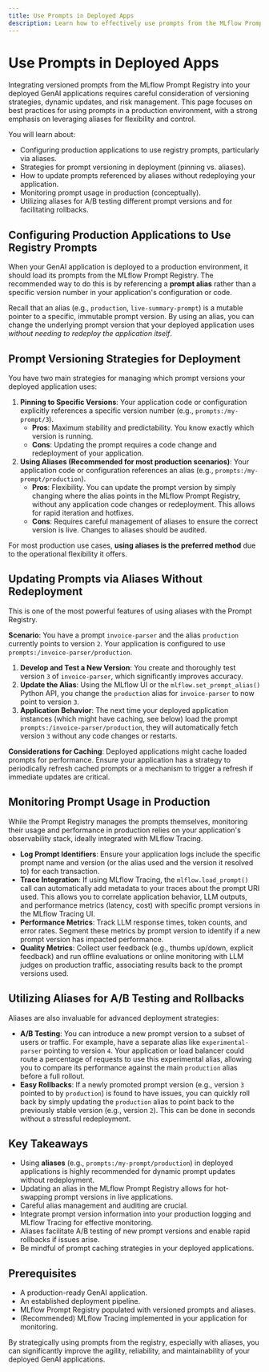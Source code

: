 ```yaml
---
title: Use Prompts in Deployed Apps
description: Learn how to effectively use prompts from the MLflow Prompt Registry in your deployed GenAI applications, leveraging aliases for dynamic updates and A/B testing.
---
```


# Use Prompts in Deployed Apps

Integrating versioned prompts from the MLflow Prompt Registry into your deployed GenAI applications requires careful consideration of versioning strategies, dynamic updates, and risk management. This page focuses on best practices for using prompts in a production environment, with a strong emphasis on leveraging aliases for flexibility and control.

You will learn about:

- Configuring production applications to use registry prompts, particularly via aliases.
- Strategies for prompt versioning in deployment (pinning vs. aliases).
- How to update prompts referenced by aliases without redeploying your application.
- Monitoring prompt usage in production (conceptually).
- Utilizing aliases for A/B testing different prompt versions and for facilitating rollbacks.

## Configuring Production Applications to Use Registry Prompts

When your GenAI application is deployed to a production environment, it should load its prompts from the MLflow Prompt Registry. The recommended way to do this is by referencing a **prompt alias** rather than a specific version number in your application's configuration or code.

Recall that an alias (e.g., `production`, `live-summary-prompt`) is a mutable pointer to a specific, immutable prompt version. By using an alias, you can change the underlying prompt version that your deployed application uses _without needing to redeploy the application itself_.

## Prompt Versioning Strategies for Deployment

You have two main strategies for managing which prompt versions your deployed application uses:

1.  **Pinning to Specific Versions**: Your application code or configuration explicitly references a specific version number (e.g., `prompts:/my-prompt/3`).
    - **Pros**: Maximum stability and predictability. You know exactly which version is running.
    - **Cons**: Updating the prompt requires a code change and redeployment of your application.
2.  **Using Aliases (Recommended for most production scenarios)**: Your application code or configuration references an alias (e.g., `prompts:/my-prompt/production`).
    - **Pros**: Flexibility. You can update the prompt version by simply changing where the alias points in the MLflow Prompt Registry, without any application code changes or redeployment. This allows for rapid iteration and hotfixes.
    - **Cons**: Requires careful management of aliases to ensure the correct version is live. Changes to aliases should be audited.

For most production use cases, **using aliases is the preferred method** due to the operational flexibility it offers.

## Updating Prompts via Aliases Without Redeployment

This is one of the most powerful features of using aliases with the Prompt Registry.

**Scenario**: You have a prompt `invoice-parser` and the alias `production` currently points to version `2`. Your application is configured to use `prompts:/invoice-parser/production`.

1.  **Develop and Test a New Version**: You create and thoroughly test version `3` of `invoice-parser`, which significantly improves accuracy.
2.  **Update the Alias**: Using the MLflow UI or the `mlflow.set_prompt_alias()` Python API, you change the `production` alias for `invoice-parser` to now point to version `3`.
3.  **Application Behavior**: The next time your deployed application instances (which might have caching, see below) load the prompt `prompts:/invoice-parser/production`, they will automatically fetch version `3` without any code changes or restarts.

**Considerations for Caching**: Deployed applications might cache loaded prompts for performance. Ensure your application has a strategy to periodically refresh cached prompts or a mechanism to trigger a refresh if immediate updates are critical.

## Monitoring Prompt Usage in Production

While the Prompt Registry manages the prompts themselves, monitoring their usage and performance in production relies on your application's observability stack, ideally integrated with MLflow Tracing.

- **Log Prompt Identifiers**: Ensure your application logs include the specific prompt name and version (or the alias used and the version it resolved to) for each transaction.
- **Trace Integration**: If using MLflow Tracing, the `mlflow.load_prompt()` call can automatically add metadata to your traces about the prompt URI used. This allows you to correlate application behavior, LLM outputs, and performance metrics (latency, cost) with specific prompt versions in the MLflow Tracing UI.
- **Performance Metrics**: Track LLM response times, token counts, and error rates. Segment these metrics by prompt version to identify if a new prompt version has impacted performance.
- **Quality Metrics**: Collect user feedback (e.g., thumbs up/down, explicit feedback) and run offline evaluations or online monitoring with LLM judges on production traffic, associating results back to the prompt versions used.

<!-- TODO(image): Conceptual diagram showing a deployed app, requests coming in, app loading prompt via alias from Registry, interaction with LLM, and traces/logs capturing prompt version info. -->

## Utilizing Aliases for A/B Testing and Rollbacks

Aliases are also invaluable for advanced deployment strategies:

- **A/B Testing**: You can introduce a new prompt version to a subset of users or traffic. For example, have a separate alias like `experimental-parser` pointing to version `4`. Your application or load balancer could route a percentage of requests to use this experimental alias, allowing you to compare its performance against the main `production` alias before a full rollout.
- **Easy Rollbacks**: If a newly promoted prompt version (e.g., version `3` pointed to by `production`) is found to have issues, you can quickly roll back by simply updating the `production` alias to point back to the previously stable version (e.g., version `2`). This can be done in seconds without a stressful redeployment.

<!-- TODO(image): Diagram illustrating A/B testing with two aliases (`production` and `experimental`) pointing to different prompt versions, with traffic split between them. -->

## Key Takeaways

- Using **aliases** (e.g., `prompts:/my-prompt/production`) in deployed applications is highly recommended for dynamic prompt updates without redeployment.
- Updating an alias in the MLflow Prompt Registry allows for hot-swapping prompt versions in live applications.
- Careful alias management and auditing are crucial.
- Integrate prompt version information into your production logging and MLflow Tracing for effective monitoring.
- Aliases facilitate A/B testing of new prompt versions and enable rapid rollbacks if issues arise.
- Be mindful of prompt caching strategies in your deployed applications.

## Prerequisites

- A production-ready GenAI application.
- An established deployment pipeline.
- MLflow Prompt Registry populated with versioned prompts and aliases.
- (Recommended) MLflow Tracing implemented in your application for monitoring.

By strategically using prompts from the registry, especially with aliases, you can significantly improve the agility, reliability, and maintainability of your deployed GenAI applications.
